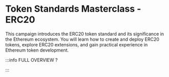 # Token Standards Masterclass - ERC20

This campaign introduces the ERC20 token standard and its significance in the Ethereum ecosystem. You will learn how to create and deploy ERC20 tokens, explore ERC20 extensions, and gain practical experience in Ethereum token development.


<DocCardList />

:::info FULL OVERVIEW ?

<QuestButton
  text="Go To Campaign Page"
  link="https://app.stackup.dev/campaign_page/token-standards-masterclass---erc20"/>

:::
